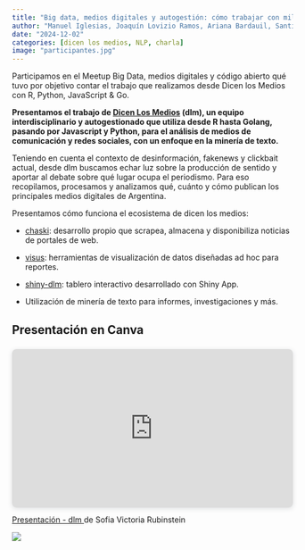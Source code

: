 ```yaml
---
title: "Big data, medios digitales y autogestión: cómo trabajar con millones de noticias"
author: "Manuel Iglesias, Joaquín Lovizio Ramos, Ariana Bardauil, Santiago Marta y Sofía Rubinstein"
date: "2024-12-02"
categories: [dicen los medios, NLP, charla]
image: "participantes.jpg"
---
```


Participamos en el Meetup Big Data, medios digitales y código abierto qué tuvo por objetivo contar el trabajo que realizamos desde Dicen los Medios con R, Python, JavaScript & Go.

**Presentamos el trabajo de [Dicen Los Medios](www.dicenlosmedios.com.ar) (dlm), un equipo interdisciplinario y autogestionado que utiliza desde R hasta Golang, pasando por Javascript y Python, para el análisis de medios de comunicación y redes sociales, con un enfoque en la minería de texto.**

Teniendo en cuenta el contexto de desinformación, fakenews y clickbait actual, desde dlm buscamos echar luz sobre la producción de sentido y aportar al debate sobre qué lugar ocupa el periodismo. Para eso recopilamos, procesamos y analizamos qué, cuánto y cómo publican los principales medios digitales de Argentina.

Presentamos cómo funciona el ecosistema de dicen los medios:

-   [chaski](https://chaski.com.ar/#/como-usar-la-api): desarrollo propio que scrapea, almacena y disponibiliza noticias de portales de web.

-   [visus](https://dicenlosmedios.gitlab.io/visus/#/): herramientas de visualización de datos diseñadas ad hoc para reportes.

-   [shiny-dlm](https://dicenlosmedios.shinyapps.io/Shiny-DLM/): tablero interactivo desarrollado con Shiny App.

-   Utilización de minería de texto para informes, investigaciones y más.


## Presentación en Canva

<div style="position: relative; width: 100%; height: 0; padding-top: 56.2500%;
 padding-bottom: 0; box-shadow: 0 2px 8px 0 rgba(63,69,81,0.16); margin-top: 1.6em; margin-bottom: 0.9em; overflow: hidden;
 border-radius: 8px; will-change: transform;">
  <iframe loading="lazy" style="position: absolute; width: 100%; height: 100%; top: 0; left: 0; border: none; padding: 0;margin: 0;"
    src="https://www.canva.com/design/DAGXWZKcJTo/MCc59lbAMJ27bxaBPNravQ/view?embed" allowfullscreen="allowfullscreen" allow="fullscreen">
  </iframe>
</div>

<a href="https://www.canva.com/design/DAGXWZKcJTo/MCc59lbAMJ27bxaBPNravQ/view?utm_content=DAGXWZKcJTo&amp;utm_campaign=designshare&amp;utm_medium=embeds&amp;utm_source=link" target="_blank" rel="noopener">
Presentación - dlm
</a> de Sofia Victoria Rubinstein


![](participantes.jpg){fig-align="center"}